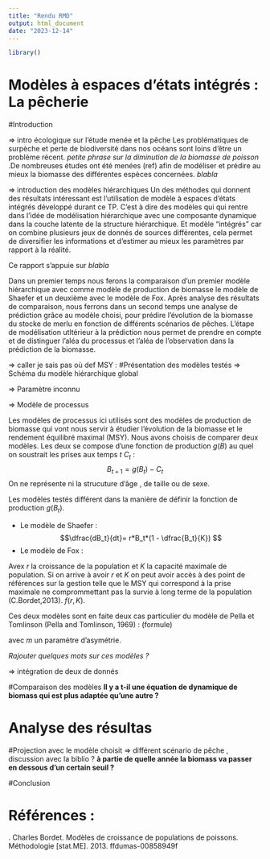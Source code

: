 ```yaml
---
title: "Rendu RMD"
output: html_document
date: "2023-12-14"
---
```


```r
library()
```
# Modèles à espaces d'états intégrés : La pêcherie 

#Introduction 

=> intro écologique sur l'étude menée et la pêche 
Les problématiques de surpèche et perte de biodiversité dans nos océans sont loins d'être un problème récent. *petite phrase sur la diminution de la biomasse de poisson* .De nombreuses études ont été menées (ref) afin de modéliser et prédire au mieux la biomasse des différentes espèces concernées. *blabla*

=> introduction des modèles hiérarchiques 
Un des méthodes qui donnent des résultats intéressant est l'utilisation de modèle à espaces d'états intégrés développé durant ce TP. C'est à dire des modèles qui qui rentre dans l'idée de modélisation hiérarchique avec une composante dynamique dans la couche latente de la structure hiérarchique. Et modèle "intégrés" car on combine plusieurs jeux de donnés de sources différentes, cela permet de diversifier les informations et d'estimer au mieux les paramètres par rapport à la réalité.

Ce rapport s'appuie sur *blabla*

Dans un premier temps nous ferons la comparaison d'un premier modèle hiérarchique avec comme modèle de production de biomasse le modèle de Shaefer et un deuxième avec le modèle de Fox. Après analyse des résultats de comparaison, nous ferrons dans un second temps une analyse de prédiction grâce au modèle choisi, pour prédire l'évolution de la biomasse du stocke de merlu en fonction de différents scénarios de pêches. L'étape de modélisation utltérieur à la prédiction nous permet de prendre en compte et de distinguer l'aléa du processus et l'aléa de l'observation dans la prédiction de la biomasse.

=> caller je sais pas où def MSY : 
#Présentation des modèles testés 
=> Schéma du modèle hiérarchique global 

=> Paramètre inconnu


=> Modèle de processus 

Les modèles de processus ici utilisés sont des modèles de production de biomasse qui vont nous servir à étudier l'évolution de la biomasse et le rendement équilibré maximal (MSY). Nous avons choisis de comparer deux modèles. Les deux se compose d'une fonction de production $g(B)$ au quel on soustrait les prises aux temps $t$ $C_t$ :
$$B_{t+1} =  g(B_t)-C_t$$
On ne représente ni la strucuture d'âge , de taille ou de sexe.

Les modèles testés différent dans la manière de définir la fonction de production $g(B_t)$. 

- Le modèle de Shaefer :
$$\dfrac{dB_t}{dt}= r*B_t*(1 - \dfrac{B_t}{K}) $$
- Le modèle de Fox :

Avex $r$ la croissance de la population et $K$ la capacité maximale de population. Si on arrive à avoir $r$ et $K$ on peut avoir accès à des point de références sur la gestion telle que le MSY qui correspond à la prise maximale ne comprommettant pas la survie à long terme de la population (C.Bordet,2013).
 $f(r,K)$. 

Ces deux modèles sont en faite deux cas particulier du modèle de Pella et Tomlinson (Pella and Tomlinson, 1969) : (formule)

avec $m$ un paramètre d'asymétrie.

*Rajouter quelques mots sur ces modèles ?*

=> intégration de deux de donnés 

#Comparaison des modèles
**Il y a t-il une équation de dynamique de biomass qui est plus adaptée qu'une autre ? **

# Analyse des résultas

#Projection avec le modèle choisit 
=> différent scénario de pêche , discussion avec la biblio ? 
**à partie de quelle année la biomass va passer en dessous d'un certain seuil ?**


#Conclusion 

# Références : 
. Charles Bordet. Modèles de croissance de populations de poissons. Méthodologie [stat.ME]. 2013.
ffdumas-00858949f